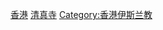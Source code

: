 {{cat main|香港清真寺列表}}
{{Commons category|Mosques in Hong Kong}}

[[Category:亞洲清真寺|香港]]
[[Category:香港宗教場所|清真寺]]
[[Category:香港伊斯兰教|Category:香港伊斯兰教]]